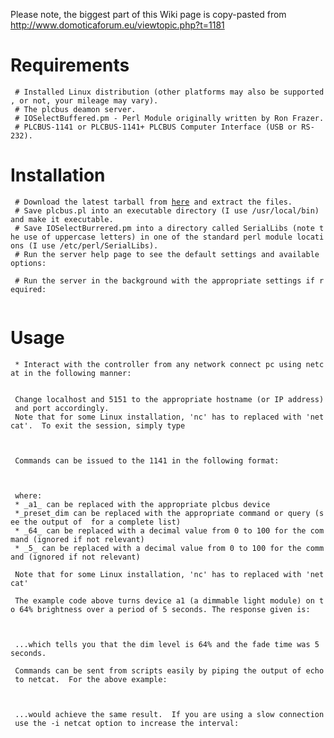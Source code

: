 Please note, the biggest part of this Wiki page is copy-pasted from http://www.domoticaforum.eu/viewtopic.php?t=1181

= Requirements =
  # Installed Linux distribution (other platforms may also be supported, or not, your mileage may vary).
  # The plcbus deamon server.
  # IOSelectBuffered.pm - Perl Module originally written by Ron Frazer.
  # PLCBUS-1141 or PLCBUS-1141+ PLCBUS Computer Interface (USB or RS-232).

= Installation =
  # Download the latest tarball from [http://plcbus-daemon-for-linux.googlecode.com/files/plcbus.pl here] and extract the files.
  # Save plcbus.pl into an executable directory (I use /usr/local/bin) and make it executable.
  # Save IOSelectBurrered.pm into a directory called SerialLibs (note the use of uppercase letters) in one of the standard perl module locations (I use /etc/perl/SerialLibs).
  # Run the server help page to see the default settings and available options:
  {{{plcbus.pl --help}}}
  # Run the server in the background with the appropriate settings if required:
  {{{plcbus.pl --device=/dev/ttyUSB0 &}}}

= Usage =
  * Interact with the controller from any network connect pc using netcat in the following manner:
  
  {{{nc localhost 5151}}}
  Change localhost and 5151 to the appropriate hostname (or IP address) and port accordingly.
  Note that for some Linux installation, 'nc' has to replaced with 'netcat'.  To exit the session, simply type 
  
  {{{exit}}}
  
  Commands can be issued to the 1141 in the following format:

  {{{a1,preset_dim,64,5}}}

  where:
  * _a1_ can be replaced with the appropriate plcbus device
  *_preset_dim can be replaced with the appropriate command or query (see the output of {{{plcbus.pl --info}}} for a complete list)
  * _64_ can be replaced with a decimal value from 0 to 100 for the command (ignored if not relevant)
  * _5_ can be replaced with a decimal value from 0 to 100 for the command (ignored if not relevant)

  Note that for some Linux installation, 'nc' has to replaced with 'netcat'

  The example code above turns device a1 (a dimmable light module) on to 64% brightness over a period of 5 seconds. The response given is:

  {{{A1,PRESET_DIM,64,5}}}

  ...which tells you that the dim level is 64% and the fade time was 5 seconds.
  
  Commands can be sent from scripts easily by piping the output of echo to netcat.  For the above example:
  
  {{{echo -e 'a1,preset_dim,64,5\nEXIT\n' | nc localhost 5151}}}
  
  ...would achieve the same result.  If you are using a slow connection use the -i netcat option to increase the interval:
  
  {{{echo -e 'a1,preset_dim,64,5\nEXIT\n' | nc -i 1 othernetworkhost 5151}}}